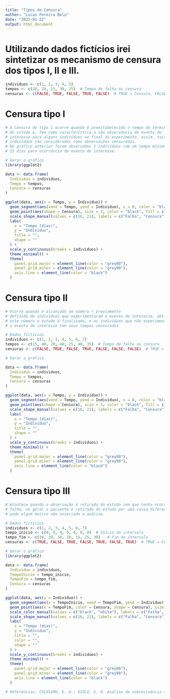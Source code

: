 ```yaml
---
title: "Tipos de Censura"
author: "Lucas Pereira Belo"
date: "2025-01-22"
output: html_document
---
```


# Utilizando dados fictícios irei sintetizar os mecanismo de censura dos tipos I, II e III.

```r
individuos <- c(1, 2, 3, 4, 5)
tempos <- c(10, 20, 15, 30, 25)  # Tempo de falha ou censura
censuras <- c(FALSE, TRUE, FALSE, TRUE, FALSE)  # TRUE = Censura, FALSE = Falha
```


# Censura tipo I

```r
# A Censura do tipo I ocorre quando é preestabelecido o tempo de término
# do estudo e, tem como característica a não observância do evento de
# interesse para alguns indivíduos ao final do experimento, assim, tais
# indivíduos são considerados como observações censuradas.
# No gráfico anterior foram observados 5 indivíduos com um tempo mínimo de
# 25 dias para ocorrência do evento de interesse.
```


```r
# Gerar o gráfico
library(ggplot2)

data <- data.frame(
  Individuo = individuos,
  Tempo = tempos,
  Censura = censuras
)

ggplot(data, aes(x = Tempo, y = Individuo)) +
  geom_segment(aes(xend = Tempo, yend = Individuo), x = 0, color = "black") +
  geom_point(aes(shape = Censura), size = 3, color = "black", fill = ifelse(censuras, "white", "black"), stroke = 1.2) +
  scale_shape_manual(values = c(16, 21), labels = c("Falha", "Censura")) +
  labs(
    x = "Tempo (dias)",
    y = "Indivíduo",
    title = "",
    shape = ""
  ) +
  scale_y_continuous(breaks = individuos) +
  theme_minimal() +
  theme(
    panel.grid.major = element_line(color = "grey80"),
    panel.grid.minor = element_line(color = "grey90"),
    axis.line = element_line(color = "black")
  )
```

# Censura tipo II

```r
# Ocorre quando é alcançado um número r previamente
# definido de indivíduos que experimentaram o evento de interesse, obtido
# este número o estudo é finalizado, e os indivíduos que não experimentaram
# o evento de interesse tem seus tempos censurados
```


```r
# Dados fictícios
individuos <- c(1, 2, 3, 4, 5, 6, 7)
tempos <- c(15, 40, 20, 40, 25, 40, 35)  # Tempo de falha ou censura
censuras <- c(FALSE, TRUE, FALSE, TRUE, FALSE, FALSE, FALSE)  # TRUE = Censura, FALSE = Falha

```


```r
# Gerar o gráfico

data <- data.frame(
  Individuo = individuos,
  Tempo = tempos,
  Censura = censuras
)

ggplot(data, aes(x = Tempo, y = Individuo)) +
  geom_segment(aes(xend = Tempo, yend = Individuo), x = 0, color = "black") +
  geom_point(aes(shape = Censura), size = 3, color = "black", fill = ifelse(censuras, "white", "black"), stroke = 1.2) +
  scale_shape_manual(values = c(16, 21), labels = c("Falha", "Censura")) +
  labs(
    x = "Tempo (dias)",
    y = "Indivíduo",
    title = "",
    shape = ""
  ) +
  scale_y_continuous(breaks = individuos) +
  theme_minimal() +
  theme(
    panel.grid.major = element_line(color = "grey80"),
    panel.grid.minor = element_line(color = "grey90"),
    axis.line = element_line(color = "black")
  )

```

# Censura tipo III

```r
# Acontece quando a observação é retirada do estudo sem que tenha ocorrido a
# falha, no geral o paciente é retirado do estudo por uma causa diferente da estudada, como a morte
# pode algum motivo não associado a análise.
```

```r
# Dados fictícios
individuos <- c(1, 2, 3, 4, 5, 6, 7)
tempo_inicio <- c(0, 0, 0, 0, 0, 0, 0)  # Início do intervalo
tempo_fim <- c(10, 20, 30, 28, 15, 25, 30)   # Fim do intervalo
censuras <- c(TRUE, FALSE, TRUE, FALSE, TRUE, FALSE, TRUE)  # TRUE = Censura, FALSE = Falha

```

```r
# Gerar o gráfico
library(ggplot2)

data <- data.frame(
  Individuo = individuos,
  TempoInicio = tempo_inicio,
  TempoFim = tempo_fim,
  Censura = censuras
)

ggplot(data, aes(y = Individuo)) +
  geom_segment(aes(x = TempoInicio, xend = TempoFim, yend = Individuo), color = "black") +
  geom_point(aes(x = TempoFim, color = Censura, shape = Censura), size = 3, color = "black", fill = ifelse(censuras, "white", "black"), stroke = 1.2) +
  scale_color_manual(values = c("black", "white"), labels = c("Falha", "Censura")) +
  scale_shape_manual(values = c(16, 21), labels = c("Falha", "Censura")) +
  labs(
    x = "Tempo (dias)",
    y = "Indivíduo",
    title = "",
    color = "",
    shape = ""
  ) +
  scale_y_continuous(breaks = individuos) +
  theme_minimal() +
  theme(
    panel.grid.major = element_line(color = "grey80"),
    panel.grid.minor = element_line(color = "grey90"),
    axis.line = element_line(color = "black")
  )

```

```r
# Referências: COLOSIMO, E. A.; GIOLO, S. R. Análise de sobrevivência aplicada. 2. ed. São Paulo, SP: Editora Blucher. 2024.
```


